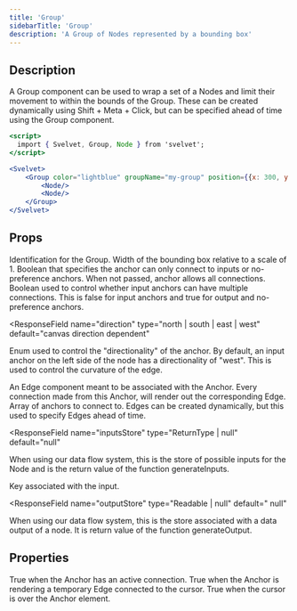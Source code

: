 ```yaml
---
title: 'Group'
sidebarTitle: 'Group'
description: 'A Group of Nodes represented by a bounding box'
---
```


## Description

A Group component can be used to wrap a set of a Nodes and limit their movement to within the bounds of the Group. These can be created dynamically using Shift + Meta + Click, but can be specified ahead of time using the Group component.

```jsx App.svelte
<script>
  import { Svelvet, Group, Node } from 'svelvet';
</script>

<Svelvet>
    <Group color="lightblue" groupName="my-group" position={{x: 300, y: 400}} width={600} height={200}>
        <Node/>
        <Node/>
    </Group>
</Svelvet>
```

## Props

<ResponseField name="groupName" required type="string | number">
  Identification for the Group.
</ResponseField>

<ResponseField name="width" type="number" required>
  Width of the bounding box relative to a scale of 1.
</ResponseField>

<ResponseField name="output" type="boolean" default="false">
  Boolean that specifies the anchor can only connect to inputs or no-preference
  anchors. When not passed, anchor allows all connections.
</ResponseField>

<ResponseField name="multiple" type="boolean" default="input/output dependent">
  Boolean used to control whether input anchors can have multiple connections.
  This is false for input anchors and true for output and no-preference anchors.
</ResponseField>

<ResponseField
  name="direction"
  type="north | south | east | west"
  default="canvas direction dependent"
>
  Enum used to control the "directionality" of the anchor. By default, an input
  anchor on the left side of the node has a directionality of "west". This is
  used to control the curvature of the edge.
</ResponseField>

<ResponseField name="edge" type="Svelte Component | null" default="null">
  An Edge component meant to be associated with the Anchor. Every connection
  made from this Anchor, will render out the corresponding Edge.
</ResponseField>

<ResponseField name="connections" type="Array<[nodeId, anchorId]>" default="[]">
  Array of anchors to connect to. Edges can be created dynamically, but this
  used to specify Edges ahead of time.
</ResponseField>

<ResponseField
  name="inputsStore"
  type="ReturnType<typeof generateInputs> | null"
  default="null"
>
  When using our data flow system, this is the store of possible inputs for the
  Node and is the return value of the function generateInputs.
</ResponseField>

<ResponseField name="key" type="string | null" default="null">
  Key associated with the input.
</ResponseField>

<ResponseField
  name="outputStore"
  type="Readable<unknown> | null"
  default=" null"
>
  When using our data flow system, this is the store associated with a data
  output of a node. It is return value of the function generateOutput.
</ResponseField>

## Properties

<ResponseField name="let:linked" type="boolean">
  True when the Anchor has an active connection.
</ResponseField>

<ResponseField name="let:connecting" type="boolean">
  True when the Anchor is rendering a temporary Edge connected to the cursor.
</ResponseField>

<ResponseField name="let:hovering" type="boolean">
  True when the cursor is over the Anchor element.
</ResponseField>

